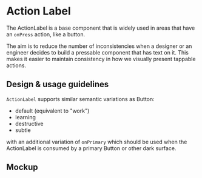 
<Meta title="Components/Actions/ActionLabel/Docs" component={ActionLabel} />

# Action Label

The ActionLabel is a base component that is widely used in areas that have an
`onPress` action, like a button.

The aim is to reduce the number of inconsistencies when a designer or an
engineer decides to build a pressable component that has text on it. This makes
it easier to maintain consistency in how we visually present tappable actions.

## Design & usage guidelines

`ActionLabel` supports similar semantic variations as Button:

- default (equivalent to "work")
- learning
- destructive
- subtle

with an additional variation of `onPrimary` which should be used when the
ActionLabel is consumed by a primary Button or other dark surface.

## Mockup

<Figma
  collapsable
  url="https://www.figma.com/file/avvgu5SkbBvS8lGVePBsqO/%F0%9F%92%99-Product%2FMobile?node-id=17175%3A63867"
/>
